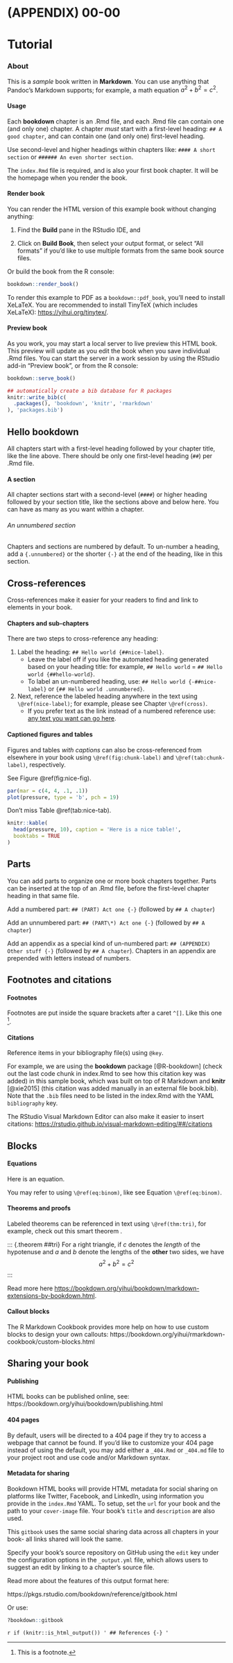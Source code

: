 # (APPENDIX) 00-00 {-} 

# Tutorial
 
### About

This is a _sample_ book written in **Markdown**. You can use anything that Pandoc's Markdown supports; for example, a math equation $a^2 + b^2 = c^2$.

#### Usage 

Each **bookdown** chapter is an .Rmd file, and each .Rmd file can contain one (and only one) chapter. A chapter *must* start with a first-level heading: `## A good chapter`, and can contain one (and only one) first-level heading.

Use second-level and higher headings within chapters like: `#### A short section` or `###### An even shorter section`.

The `index.Rmd` file is required, and is also your first book chapter. It will be the homepage when you render the book.

#### Render book

You can render the HTML version of this example book without changing anything:

1. Find the **Build** pane in the RStudio IDE, and

1. Click on **Build Book**, then select your output format, or select "All formats" if you'd like to use multiple formats from the same book source files.

Or build the book from the R console:

```r
bookdown::render_book()
```

To render this example to PDF as a `bookdown::pdf_book`, you'll need to install XeLaTeX. You are recommended to install TinyTeX (which includes XeLaTeX): <https://yihui.org/tinytex/>.

#### Preview book

As you work, you may start a local server to live preview this HTML book. This preview will update as you edit the book when you save individual .Rmd files. You can start the server in a work session by using the RStudio add-in "Preview book", or from the R console:

```r
bookdown::serve_book()
```


```r
## automatically create a bib database for R packages
knitr::write_bib(c(
  .packages(), 'bookdown', 'knitr', 'rmarkdown'
), 'packages.bib')
```















## Hello bookdown 

All chapters start with a first-level heading followed by your chapter title, like the line above. There should be only one first-level heading (`##`) per .Rmd file.

#### A section

All chapter sections start with a second-level (`####`) or higher heading followed by your section title, like the sections above and below here. You can have as many as you want within a chapter.

###### An unnumbered section {-}

Chapters and sections are numbered by default. To un-number a heading, add a `{.unnumbered}` or the shorter `{-}` at the end of the heading, like in this section.















## Cross-references

Cross-references make it easier for your readers to find and link to elements in your book.

#### Chapters and sub-chapters

There are two steps to cross-reference any heading:

1. Label the heading: `## Hello world {##nice-label}`. 
    - Leave the label off if you like the automated heading generated based on your heading title: for example, `## Hello world` = `## Hello world {##hello-world}`.
    - To label an un-numbered heading, use: `## Hello world {-##nice-label}` or `{## Hello world .unnumbered}`.

1. Next, reference the labeled heading anywhere in the text using `\@ref(nice-label)`; for example, please see Chapter ```\@ref(cross)```. 
    - If you prefer text as the link instead of a numbered reference use: [any text you want can go here](##cross).

#### Captioned figures and tables

Figures and tables *with captions* can also be cross-referenced from elsewhere in your book using `\@ref(fig:chunk-label)` and `\@ref(tab:chunk-label)`, respectively.

See Figure \@ref(fig:nice-fig).

```r
par(mar = c(4, 4, .1, .1))
plot(pressure, type = 'b', pch = 19)
```

Don't miss Table \@ref(tab:nice-tab).

```r
knitr::kable(
  head(pressure, 10), caption = 'Here is a nice table!',
  booktabs = TRUE
)
```









## Parts

You can add parts to organize one or more book chapters together. Parts can be inserted at the top of an .Rmd file, before the first-level chapter heading in that same file. 

Add a numbered part: `## (PART) Act one {-}` (followed by `## A chapter`)

Add an unnumbered part: `## (PART\*) Act one {-}` (followed by `## A chapter`)

Add an appendix as a special kind of un-numbered part: `## (APPENDIX) Other stuff {-}` (followed by `## A chapter`). Chapters in an appendix are prepended with letters instead of numbers.







## Footnotes and citations 

#### Footnotes

Footnotes are put inside the square brackets after a caret `^[]`. Like this one ^[This is a footnote.]. 

#### Citations

Reference items in your bibliography file(s) using `@key`.

For example, we are using the **bookdown** package [@R-bookdown] (check out the last code chunk in index.Rmd to see how this citation key was added) in this sample book, which was built on top of R Markdown and **knitr** [@xie2015] (this citation was added manually in an external file book.bib). 
Note that the `.bib` files need to be listed in the index.Rmd with the YAML `bibliography` key.


The RStudio Visual Markdown Editor can also make it easier to insert citations: <https://rstudio.github.io/visual-markdown-editing/##/citations>






## Blocks

#### Equations

Here is an equation.

\begin{equation} 
  f\left(k\right) = \binom{n}{k} p^k\left(1-p\right)^{n-k}
\end{equation} 

You may refer to using `\@ref(eq:binom)`, like see Equation `\@ref(eq:binom)`.


#### Theorems and proofs

Labeled theorems can be referenced in text using `\@ref(thm:tri)`, for example, check out this smart theorem .

::: {.theorem ##tri}
For a right triangle, if $c$ denotes the *length* of the hypotenuse
and $a$ and $b$ denote the lengths of the **other** two sides, we have
$$a^2 + b^2 = c^2$$
:::

Read more here <https://bookdown.org/yihui/bookdown/markdown-extensions-by-bookdown.html>.

#### Callout blocks


The R Markdown Cookbook provides more help on how to use custom blocks to design your own callouts: https://bookdown.org/yihui/rmarkdown-cookbook/custom-blocks.html



## Sharing your book

#### Publishing

HTML books can be published online, see: https://bookdown.org/yihui/bookdown/publishing.html

#### 404 pages

By default, users will be directed to a 404 page if they try to access a webpage that cannot be found. If you'd like to customize your 404 page instead of using the default, you may add either a `_404.Rmd` or `_404.md` file to your project root and use code and/or Markdown syntax.

#### Metadata for sharing

Bookdown HTML books will provide HTML metadata for social sharing on platforms like Twitter, Facebook, and LinkedIn, using information you provide in the `index.Rmd` YAML. To setup, set the `url` for your book and the path to your `cover-image` file. Your book's `title` and `description` are also used.



This `gitbook` uses the same social sharing data across all chapters in your book- all links shared will look the same.

Specify your book's source repository on GitHub using the `edit` key under the configuration options in the `_output.yml` file, which allows users to suggest an edit by linking to a chapter's source file. 

Read more about the features of this output format here:

https://pkgs.rstudio.com/bookdown/reference/gitbook.html

Or use:

```r
?bookdown::gitbook
```


`r if (knitr::is_html_output()) '
## References {-}
'`
